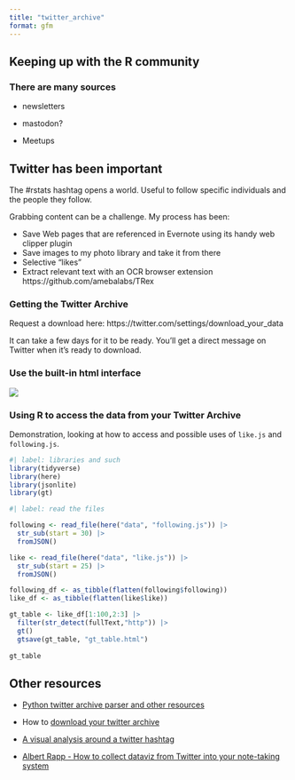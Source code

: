 ```yaml
---
title: "twitter_archive"
format: gfm
---
```


## Keeping up with the R community

### There are many sources

-   newsletters

-   mastodon?

-   Meetups

## Twitter has been important

The #rstats hashtag opens a world. Useful to follow specific individuals and the people they follow.

Grabbing content can be a challenge. My process has been:

-   Save Web pages that are referenced in Evernote using its handy web clipper plugin
-   Save images to my photo library and take it from there
-   Selective "likes"
-   Extract relevant text with an OCR browser extension https://github.com/amebalabs/TRex 

### Getting the Twitter Archive

Request a download here: https://twitter.com/settings/download_your_data 

It can take a few days for it to be ready.  You'll get a direct message on Twitter when it's ready to download.

### Use the built-in html interface

![](images/image-885175351.png)

### Using R to access the data from your Twitter Archive

Demonstration, looking at how to access and possible uses of `like.js` and `following.js`.

```r
#| label: libraries and such
library(tidyverse)
library(here)
library(jsonlite)
library(gt)
```

```r
#| label: read the files

following <- read_file(here("data", "following.js")) |>
  str_sub(start = 30) |> 
  fromJSON()

like <- read_file(here("data", "like.js")) |>
  str_sub(start = 25) |> 
  fromJSON()


```

```r
following_df <- as_tibble(flatten(following$following))
like_df <- as_tibble(flatten(like$like))

```

```r
gt_table <- like_df[1:100,2:3] |> 
  filter(str_detect(fullText,"http")) |> 
  gt() 
  gtsave(gt_table, "gt_table.html")
  
gt_table
```

## Other resources

-   [Python twitter archive parser and other resources](https://github.com/timhutton/twitter-archive-parser)

-   How to [download your twitter archive](https://support.twitter.com/articles/20170160)

-   [A visual analysis around a twitter hashtag](https://blog.ouseful.info/2012/02/06/visualising-activity-round-a-twitter-hashtag-or-search-term-using-r/)

-   [Albert Rapp - How to collect dataviz from Twitter into your note-taking system](https://albert-rapp.de/posts/09_get_twitter_posts_into_your_notetaking_system/09_get_twitter_posts_into_your_notetaking_system.html)
